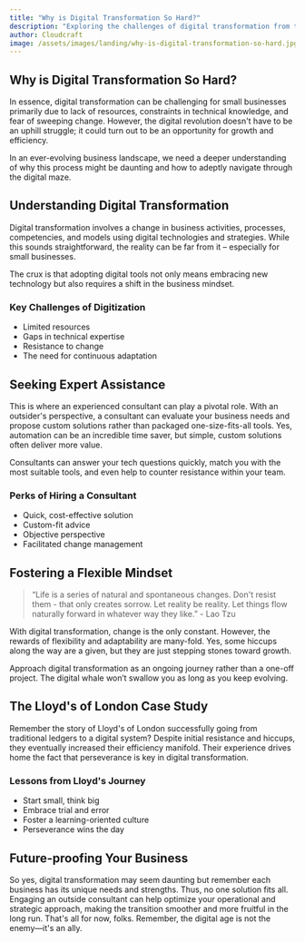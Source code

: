 ```yaml
---
title: "Why is Digital Transformation So Hard?"
description: "Exploring the challenges of digital transformation from the perspective of small businesses."
author: Cloudcraft
image: /assets/images/landing/why-is-digital-transformation-so-hard.jpg
---
```


## Why is Digital Transformation So Hard?

In essence, digital transformation can be challenging for small businesses primarily due to lack of resources, constraints in technical knowledge, and fear of sweeping change. However, the digital revolution doesn't have to be an uphill struggle; it could turn out to be an opportunity for growth and efficiency. 

In an ever-evolving business landscape, we need a deeper understanding of why this process might be daunting and how to adeptly navigate through the digital maze.

<ServicesBlurb />

## Understanding Digital Transformation

Digital transformation involves a change in business activities, processes, competencies, and models using digital technologies and strategies. While this sounds straightforward, the reality can be far from it – especially for small businesses.

The crux is that adopting digital tools not only means embracing new technology but also requires a shift in the business mindset.

### Key Challenges of Digitization

 * Limited resources
 * Gaps in technical expertise
 * Resistance to change
 * The need for continuous adaptation

## Seeking Expert Assistance

This is where an experienced consultant can play a pivotal role. With an outsider's perspective, a consultant can evaluate your business needs and propose custom solutions rather than packaged one-size-fits-all tools. Yes, automation can be an incredible time saver, but simple, custom solutions often deliver more value.

Consultants can answer your tech questions quickly, match you with the most suitable tools, and even help to counter resistance within your team. 

### Perks of Hiring a Consultant

 * Quick, cost-effective solution
 * Custom-fit advice
 * Objective perspective
 * Facilitated change management

<GetStartedBlurb />

## Fostering a Flexible Mindset

<blockquote>“Life is a series of natural and spontaneous changes. Don't resist them - that only creates sorrow. Let reality be reality. Let things flow naturally forward in whatever way they like.” - Lao Tzu</blockquote>

With digital transformation, change is the only constant. However, the rewards of flexibility and adaptability are many-fold. Yes, some hiccups along the way are a given, but they are just stepping stones toward growth.

Approach digital transformation as an ongoing journey rather than a one-off project. The digital whale won’t swallow you as long as you keep evolving. 

## The Lloyd's of London Case Study

Remember the story of Lloyd's of London successfully going from traditional ledgers to a digital system? Despite initial resistance and hiccups, they eventually increased their efficiency manifold. Their experience drives home the fact that perseverance is key in digital transformation.

### Lessons from Lloyd's Journey

 * Start small, think big
 * Embrace trial and error
 * Foster a learning-oriented culture
 * Perseverance wins the day

## Future-proofing Your Business

So yes, digital transformation may seem daunting but remember each business has its unique needs and strengths. Thus, no one solution fits all. Engaging an outside consultant can help optimize your operational and strategic approach, making the transition smoother and more fruitful in the long run. That's all for now, folks. Remember, the digital age is not the enemy—it's an ally.


